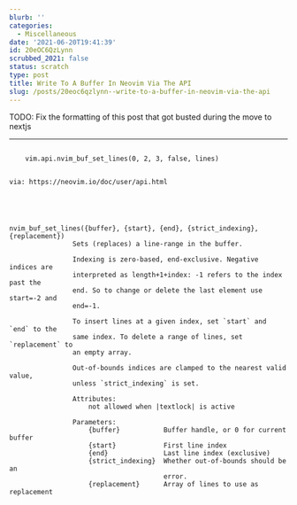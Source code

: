 ```yaml
---
blurb: ''
categories:
  - Miscellaneous
date: '2021-06-20T19:41:39'
id: 20eOC6QzLynn
scrubbed_2021: false
status: scratch
type: post
title: Write To A Buffer In Neovim Via The API
slug: /posts/20eoc6qzlynn--write-to-a-buffer-in-neovim-via-the-api
---
```


TODO: Fix the formatting of this post that got busted during the move to nextjs

---


```
    
    vim.api.nvim_buf_set_lines(0, 2, 3, false, lines)
    
    
via: https://neovim.io/doc/user/api.html





nvim_buf_set_lines({buffer}, {start}, {end}, {strict_indexing}, {replacement})
                Sets (replaces) a line-range in the buffer.

                Indexing is zero-based, end-exclusive. Negative indices are
                interpreted as length+1+index: -1 refers to the index past the
                end. So to change or delete the last element use start=-2 and
                end=-1.

                To insert lines at a given index, set `start` and `end` to the
                same index. To delete a range of lines, set `replacement` to
                an empty array.

                Out-of-bounds indices are clamped to the nearest valid value,
                unless `strict_indexing` is set.

                Attributes: 
                    not allowed when |textlock| is active

                Parameters: 
                    {buffer}           Buffer handle, or 0 for current buffer
                    {start}            First line index
                    {end}              Last line index (exclusive)
                    {strict_indexing}  Whether out-of-bounds should be an
                                       error.
                    {replacement}      Array of lines to use as replacement
                    
```
